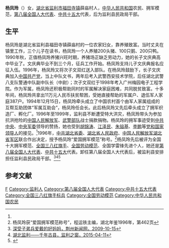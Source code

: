 '''杨凤玲'''（{{bd|1952年|||}}）女，[[湖北省|湖北省]][[监利市|监利市]][[福田寺镇|福田寺镇]]薛庙村人，[[中华人民共和国|中华人民共和国]]农民、拥军模范，[[第八届全国人大代表|第八届全国人大代表]]、[[中共十五大|中共十五大]]代表，后为监利县民政局干部。

==生平==
杨凤玲是湖北省监利县福田寺镇薛庙村的一位农家妇女，靠养殖致富。当时丈夫在镇里工作，三个儿子在读书，杨凤玲一个人养殖200头猪、100只鹅、200只鸭。1990年秋，正值杨凤玲养猪兴旺时期，养猪场正缺乏劳动力，她的长子文庆典高中毕业了。文庆典毕业不到三个月，征兵工作开始。杨凤玲支持儿子文庆典报名应征入伍。1996年，杨凤玲又将次子文双红送入部队。在杨凤玲鼓励下，长子文庆典加入[[中国共产党|中国共产党]]，当上中队文书，两年后考入武警西安技术学院，后任湖北武警八支队警通中队副中队长（中尉）；次子文双红于1998年考入广州梅园电子工程学院。作为军属，杨凤玲还积极帮助同村的军属解决家庭困难，共同脱贫致富。十多年间，杨凤玲共拿出11万元人民币扶贫帮困，受她直接帮助的军属户、退伍军人家庭387户。1994年12月15日，杨凤玲牵头成立了中国农村首个由军人家属组成的互帮互助团体“军属互助会”，杨凤玲任会长。此后杨凤玲又先后牵头成立了拥军织造厂、孵化厂。1996年至1999年，监利县不断遭受特大洪灾，杨凤玲带头为参加抗洪抢险的[[中国人民解放军|中国人民解放军]]、[[武警部队|武警部队]]战士捐款捐物。杨凤玲的拥军事迹受到[[中共中央|中共中央]]、[[中央军委|中央军委]]领导的赞扬，她也受到[[胡锦涛|胡锦涛]]、[[江泽民|江泽民]]、[[朱镕基|朱镕基]]、[[李鹏|李鹏]]等[[党和国家领导人|党和国家领导人]]的接见。<ref name=jzxww/>1996年，[[中共湖北省委|中共湖北省委]]、[[湖北省人民政府|湖北省人民政府]]、[[中国人民解放军湖北省军区|中国人民解放军湖北省军区]]联合作出决定，授予杨凤玲“爱国拥军模范”称号。<ref>杨凤玲获“爱国拥军模范称号”，程运铁主编，湖北年鉴1996年，第462页</ref>杨凤玲先后被评为全国十大拥军模范、[[全国三八红旗手|全国三八红旗手]]、[[全国劳动模范|全国劳动模范]]、全国学雷锋先进个人，她还是[[第八届全国人大代表|第八届全国人大代表]]、[[中共十五大|中共十五大]]代表。卸任第八届全国人大代表后，被监利县安排担任监利县民政局干部。<ref name=jzxww>[http://www.jznews.com.cn/comnews/system/2009/10/15/000325626.shtml 深受子弟兵爱戴的好妈妈，荆州新闻网，2009-10-15]{{dead link|date=2018年3月 |bot=InternetArchiveBot |fix-attempted=yes }}</ref><ref>[http://www.dajianli.cn/jianlistyle/jianlihistory/2015-04-11/44.html 湖北监利——千年古县，监利之窗，2015-04-11]{{Dead link|date=2019年12月 |bot=InternetArchiveBot |fix-attempted=yes }}</ref><ref>{{Cite web |url=http://www.infzm.com/content/102750 |title=从最走红运的农民，到强奸嫌犯 一个明星人大代表的“殒落”，南方周末，2014-07-31 |access-date=2016-11-25 |archive-date=2019-08-22 |archive-url=https://web.archive.org/web/20190822215224/http://www.infzm.com/content/102750 |dead-url=no }}</ref>

==参考文献==
{{reflist|3}}

{{DEFAULTSORT:Yang}}
[[Category:杨姓|F]]
[[Category:监利人|Category:监利人]]
[[Category:第八届全国人大代表|Category:第八届全国人大代表]]
[[Category:中共十五大代表|Category:中共十五大代表]]
[[Category:全国三八红旗手标兵|Category:全国三八红旗手标兵]]
[[Category:全国劳动模范|Category:全国劳动模范]]
[[Category:中华人民共和国农民|Category:中华人民共和国农民]]